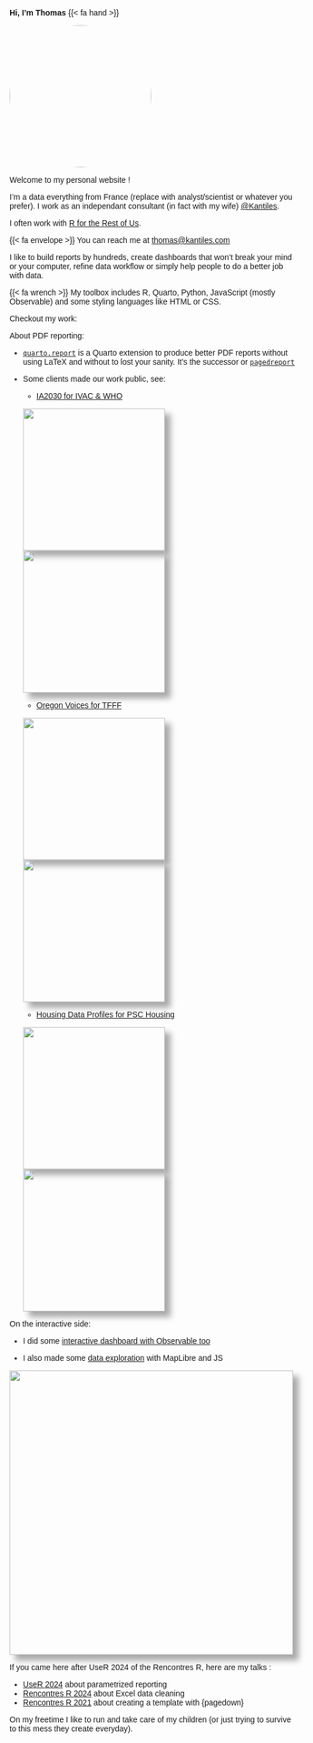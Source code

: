 **Hi, I'm Thomas**  {{< fa hand >}}

<style>
/* to be transfered to style file */
@import url('https://fonts.googleapis.com/css2?family=Lexend:wght@100..900&display=swap');

body{
    font-family: Lexend, sans-serif;
}

img {
    box-shadow: 10px 10px 10px darkgrey;
    
  }

.portrait img {
    box-shadow: none;
    border-radius: 50%;
}
</style>

:::portrait
<img src="assets/photo-Thomas.jpg" width="250px">
:::

Welcome to my personal website !

I'm a data everything from France (replace with analyst/scientist or whatever you prefer). I work as an independant consultant (in fact with my wife) [@Kantiles](https://kantiles.com/).

I often work with [R for the Rest of Us](https://rfortherestofus.com/consulting).

{{< fa envelope >}} You can reach me at [thomas@kantiles.com](mailto:thomas@kantiles.com)

I like to build reports by hundreds, create dashboards that won't break your mind or your computer, refine data workflow or simply help people to do a better job with data.

{{< fa wrench >}} My toolbox includes R, Quarto, Python, JavaScript (mostly Observable) and some styling languages like HTML or CSS.

Checkout my work:

About PDF reporting:

-   [`quarto.report`](https://github.com/kantiles/quarto.report) is a Quarto extension to produce better PDF reports without using LaTeX and without to lost your sanity. It's the successor or [`pagedreport`](https://github.com/rfortherestofus/pagedreport/)

-   Some clients made our work public, see:

    -   [IA2030 for IVAC & WHO](https://publichealth.jhu.edu/ivac/2024/new-ia2030-country-profiles-to-track-immunization-achievements)
    
    <img src="assets/Afghanistan a.jpg" width="250px">
    <img src="assets/Afghanistan b.jpg" width="250px">

    -   [Oregon Voices for TFFF](https://orvoices.org/your-county/)

    <img src="assets/or_voices_1.jpg" width="250px">
    <img src="assets/or_voices_2.jpg" width="250px">

    -   [Housing Data Profiles for PSC Housing](https://housingprofiles.pschousing.org/)
    
    <img src="assets/psc 1.jpg" width="250px">
    <img src="assets/psc 2.jpg" width="250px">

On the interactive side:

-   I did some [interactive dashboard with Observable too](https://kantiles.github.io/demo_isd/main.html)

-   I also made some [data exploration](https://kantiles.github.io/prix-ehpad-web/) with MapLibre and JS

<img src="assets/maplibre.png" width="500px">

If you came here after UseR 2024 of the Rencontres R, here are my talks :

-   [UseR 2024](https://github.com/tvroylandt/user_2024_parametrized_reporting) about parametrized reporting
-   [Rencontres R 2024](https://github.com/tvroylandt/rr_2024) about Excel data cleaning
-   [Rencontres R 2021](https://github.com/tvroylandt/pagedown_rr2021) about creating a template with {pagedown}

On my freetime I like to run and take care of my children (or just trying to survive to this mess they create everyday).
